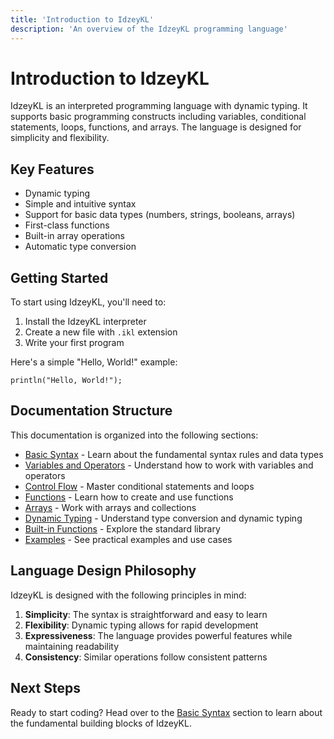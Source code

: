 ```yaml
---
title: 'Introduction to IdzeyKL'
description: 'An overview of the IdzeyKL programming language'
---
```


# Introduction to IdzeyKL

IdzeyKL is an interpreted programming language with dynamic typing. It supports basic programming constructs including variables, conditional statements, loops, functions, and arrays. The language is designed for simplicity and flexibility.

## Key Features

- Dynamic typing
- Simple and intuitive syntax
- Support for basic data types (numbers, strings, booleans, arrays)
- First-class functions
- Built-in array operations
- Automatic type conversion

## Getting Started

To start using IdzeyKL, you'll need to:

1. Install the IdzeyKL interpreter
2. Create a new file with `.ikl` extension
3. Write your first program

Here's a simple "Hello, World!" example:

```ikl
println("Hello, World!");
```

## Documentation Structure

This documentation is organized into the following sections:

- [Basic Syntax](/idzeykl/syntax) - Learn about the fundamental syntax rules and data types
- [Variables and Operators](/idzeykl/variables) - Understand how to work with variables and operators
- [Control Flow](/idzeykl/control-flow) - Master conditional statements and loops
- [Functions](/idzeykl/functions) - Learn how to create and use functions
- [Arrays](/idzeykl/arrays) - Work with arrays and collections
- [Dynamic Typing](/idzeykl/dynamic-typing) - Understand type conversion and dynamic typing
- [Built-in Functions](/idzeykl/built-in-functions) - Explore the standard library
- [Examples](/idzeykl/examples) - See practical examples and use cases

## Language Design Philosophy

IdzeyKL is designed with the following principles in mind:

1. **Simplicity**: The syntax is straightforward and easy to learn
2. **Flexibility**: Dynamic typing allows for rapid development
3. **Expressiveness**: The language provides powerful features while maintaining readability
4. **Consistency**: Similar operations follow consistent patterns

## Next Steps

Ready to start coding? Head over to the [Basic Syntax](/idzeykl/syntax) section to learn about the fundamental building blocks of IdzeyKL. 